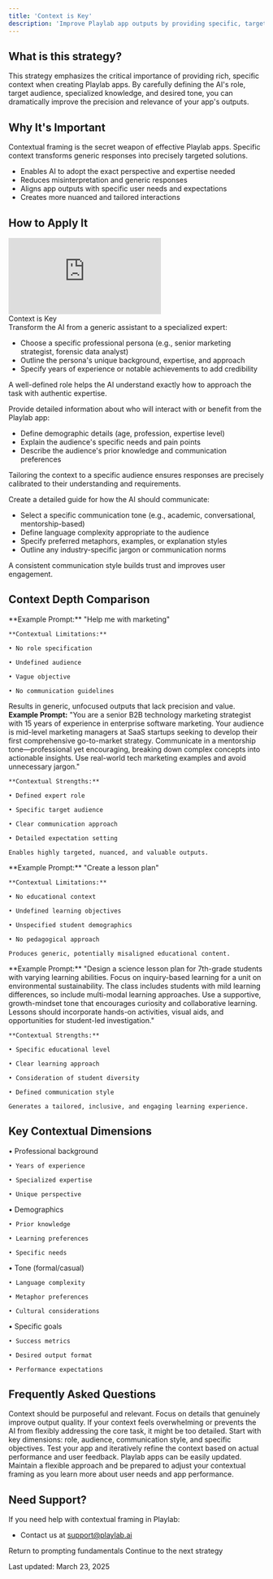 ```yaml
---
title: 'Context is Key'
description: 'Improve Playlab app outputs by providing specific, targeted contextual information'
---
```


## <Icon icon="circle-question" size="24" className="inline-block align-text-bottom" /> What is this strategy?

This strategy emphasizes the critical importance of providing rich, specific context when creating Playlab apps. By carefully defining the AI's role, target audience, specialized knowledge, and desired tone, you can dramatically improve the precision and relevance of your app's outputs.

## <Icon icon="lightbulb" size="24" className="inline-block align-text-bottom" /> Why It's Important

Contextual framing is the secret weapon of effective Playlab apps. Specific context transforms generic responses into precisely targeted solutions.
  
  * Enables AI to adopt the exact perspective and expertise needed
  * Reduces misinterpretation and generic responses
  * Aligns app outputs with specific user needs and expectations
  * Creates more nuanced and tailored interactions


## <Icon icon="map" size="24" className="inline-block align-text-bottom" /> How to Apply It

<Frame>
  <iframe 
    src="https://www.loom.com/embed/64f0615958484e439fa7a75038129c4f?sid=4958ac89-b4ea-4c78-b2fc-30d1b21dd582"
    frameborder="0" 
    webkitallowfullscreen 
    mozallowfullscreen 
    allowfullscreen 
    style={{ width: "100%", height: "400px" }}
  ></iframe>
  <figcaption>Context is Key</figcaption>
  </Frame>

<Accordion title="Step 1: Define a Precise Role">
  Transform the AI from a generic assistant to a specialized expert:
  
  - Choose a specific professional persona (e.g., senior marketing strategist, forensic data analyst)
  - Outline the persona's unique background, expertise, and approach
  - Specify years of experience or notable achievements to add credibility
  
  A well-defined role helps the AI understand exactly how to approach the task with authentic expertise.
</Accordion>

<Accordion title="Step 2: Specify the Target Audience">
  Provide detailed information about who will interact with or benefit from the Playlab app:
  
  - Define demographic details (age, profession, expertise level)
  - Explain the audience's specific needs and pain points
  - Describe the audience's prior knowledge and communication preferences
  
  Tailoring the context to a specific audience ensures responses are precisely calibrated to their understanding and requirements.
</Accordion>

<Accordion title="Step 3: Establish Tone and Communication Style">
  Create a detailed guide for how the AI should communicate:
  
  - Select a specific communication tone (e.g., academic, conversational, mentorship-based)
  - Define language complexity appropriate to the audience
  - Specify preferred metaphors, examples, or explanation styles
  - Outline any industry-specific jargon or communication norms
  
  A consistent communication style builds trust and improves user engagement.
</Accordion>

## <Icon icon="pen-to-square" size="24" className="inline-block align-text-bottom" /> Context Depth Comparison

<CardGroup cols={2}>
  <Card title="Shallow Context" icon="xmark" color="#f44336">
    **Example Prompt:** 
    "Help me with marketing"
    
    **Contextual Limitations:**
   
    • No role specification
   
    • Undefined audience
   
    • Vague objective
   
    • No communication guidelines
    
Results in generic, unfocused outputs that lack precision and value.
  </Card>
  <Card title="Deep Context" icon="check" color="#4CAF50">
    **Example Prompt:** 
    "You are a senior B2B technology marketing strategist with 15 years of experience in enterprise software marketing. Your audience is mid-level marketing managers at SaaS startups seeking to develop their first comprehensive go-to-market strategy. Communicate in a mentorship tone—professional yet encouraging, breaking down complex concepts into actionable insights. Use real-world tech marketing examples and avoid unnecessary jargon."
    
    **Contextual Strengths:**
    
    • Defined expert role
    
    • Specific target audience
    
    • Clear communication approach
    
    • Detailed expectation setting
    
    Enables highly targeted, nuanced, and valuable outputs.
  </Card>
</CardGroup>

<CardGroup cols={2} className="mt-6">
  <Card title="Shallow Context" icon="xmark" color="#f44336">
    **Example Prompt:** 
    "Create a lesson plan"
    
    **Contextual Limitations:**

    • No educational context
    
    • Undefined learning objectives
    
    • Unspecified student demographics
    
    • No pedagogical approach
    
    Produces generic, potentially misaligned educational content.
  </Card>
  <Card title="Deep Context" icon="check" color="#4CAF50">
    **Example Prompt:** 
    "Design a science lesson plan for 7th-grade students with varying learning abilities. Focus on inquiry-based learning for a unit on environmental sustainability. The class includes students with mild learning differences, so include multi-modal learning approaches. Use a supportive, growth-mindset tone that encourages curiosity and collaborative learning. Lessons should incorporate hands-on activities, visual aids, and opportunities for student-led investigation."
    
    **Contextual Strengths:**
   
    • Specific educational level
   
    • Clear learning approach
   
    • Consideration of student diversity
   
    • Defined communication style
    
    Generates a tailored, inclusive, and engaging learning experience.
  </Card>
</CardGroup>

## <Icon icon="binoculars" size="24" className="inline-block align-text-bottom" /> Key Contextual Dimensions

<CardGroup cols={2}>
  <Card title="Role Specification" icon="user-tie" color="#2196F3">
    • Professional background

    • Years of experience

    • Specialized expertise
    
    • Unique perspective
  </Card>
  <Card title="Audience Understanding" icon="users" color="#4CAF50">
    • Demographics

    • Prior knowledge

    • Learning preferences

    • Specific needs
  </Card>
  <Card title="Communication Style" icon="comment-dots" color="#FF9800">
    • Tone (formal/casual)

    • Language complexity

    • Metaphor preferences

    • Cultural considerations
  </Card>
  <Card title="Outcome Alignment" icon="bullseye" color="#9C27B0">
    • Specific goals

    • Success metrics

    • Desired output format

    • Performance expectations
  </Card>
</CardGroup>

## <Icon icon="circle-question" size="24" className="inline-block align-text-bottom" /> Frequently Asked Questions

<Accordion title="Can I provide too much context?">
  Context should be purposeful and relevant. Focus on details that genuinely improve output quality. If your context feels overwhelming or prevents the AI from flexibly addressing the core task, it might be too detailed.
</Accordion>

<Accordion title="How detailed should my context be?">
  Start with key dimensions: role, audience, communication style, and specific objectives. Test your app and iteratively refine the context based on actual performance and user feedback.
</Accordion>

<Accordion title="What if my context changes?">
  Playlab apps can be easily updated. Maintain a flexible approach and be prepared to adjust your contextual framing as you learn more about user needs and app performance.
</Accordion>

## <Icon icon="bullhorn" size="24" className="inline-block align-text-bottom" /> Need Support?

If you need help with contextual framing in Playlab:

* Contact us at [support@playlab.ai](mailto:support@playlab.ai)

<CardGroup className="mt-12 mb-8">
  <Card title="Back to Prompting Basics" icon="arrow-left" href="/prompting/basics" iconType="duotone">
    Return to prompting fundamentals
  </Card>
  <Card title="Structure and Organization" icon="arrow-right" href="/prompting/basics/structure and organizaiton" iconType="duotone">
    Continue to the next strategy
  </Card>
</CardGroup>

Last updated: March 23, 2025